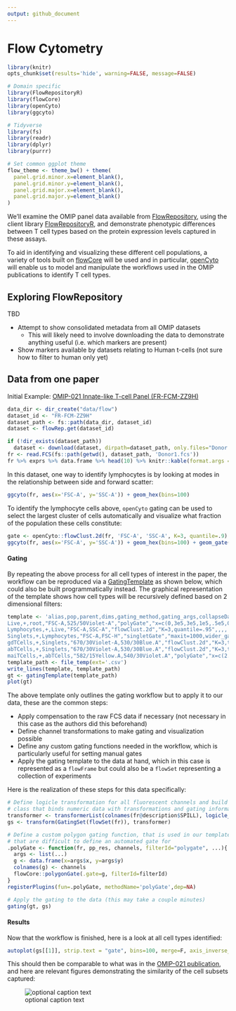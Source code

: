 ```yaml
---
output: github_document
---
```


# Flow Cytometry

```r
library(knitr)
opts_chunk$set(results='hide', warning=FALSE, message=FALSE)
```

```r
# Domain specific
library(FlowRepositoryR)
library(flowCore)
library(openCyto)
library(ggcyto)

# Tidyverse
library(fs)
library(readr)
library(dplyr)
library(purrr)
```

```r
# Set common ggplot theme
flow_theme <- theme_bw() + theme(
  panel.grid.minor.x=element_blank(),
  panel.grid.minor.y=element_blank(),
  panel.grid.major.x=element_blank(),
  panel.grid.major.y=element_blank()
)
```

We'll examine the OMIP panel data available from [FlowRepository](https://flowrepository.org/), using the client library [FlowRepositoryR](https://bioconductor.org/packages/release/bioc/html/FlowRepositoryR.html), and demonstrate phenotypic differences between T cell types based on the protein expression levels captured in these assays.

To aid in identifying and visualizing these different cell populations, a variety of tools built on [flowCore](https://bioconductor.org/packages/release/bioc/html/FlowRepositoryR.html) will be used and in particular, [openCyto](https://bioconductor.org/packages/release/bioc/html/openCyto.html) will enable us to model and manipulate the workflows used in the OMIP publications to identify T cell types.


## Exploring FlowRepository

TBD

- Attempt to show consolidated metadata from all OMIP datasets
  - This will likely need to involve downloading the data to demonstrate anything useful (i.e. which markers are present)
- Show markers available by datasets relating to Human t-cells (not sure how to filter to human only yet)


## Data from one paper

Initial Example: [OMIP-021 Innate-like T-cell Panel (FR-FCM-ZZ9H)](https://flowrepository.org/id/FR-FCM-ZZ9H)

```r
data_dir <- dir_create("data/flow")
dataset_id <- "FR-FCM-ZZ9H"
dataset_path <- fs::path(data_dir, dataset_id)
dataset <- flowRep.get(dataset_id)

if (!dir_exists(dataset_path)) 
  dataset <- download(dataset, dirpath=dataset_path, only.files="Donor.*fcs", show.progress=F)
fr <- read.FCS(fs::path(getwd(), dataset_path, 'Donor1.fcs'))
fr %>% exprs %>% data.frame %>% head(10) %>% knitr::kable(format.args = list(digits=3))
```

In this dataset, one way to identify lymphocytes is by looking at modes in the relationship between side and forward scatter:

```r
ggcyto(fr, aes(x='FSC-A', y='SSC-A')) + geom_hex(bins=100)
```


To identify the lymphocyte cells above, ```openCyto``` gating can be used to select the largest cluster of cells automatically and visualize what fraction of the population these cells constitute:

```r
gate <- openCyto::flowClust.2d(fr, 'FSC-A', 'SSC-A', K=3, quantile=.9)
ggcyto(fr, aes(x='FSC-A', y='SSC-A')) + geom_hex(bins=100) + geom_gate(gate) + geom_stats()
```


#### Gating

By repeating the above process for all cell types of interest in the paper, the workflow can be reproduced via a [GatingTemplate](https://www.bioconductor.org/packages/devel/bioc/vignettes/openCyto/inst/doc/HowToWriteCSVTemplate.html) as shown below, which could also be built programmatically instead.  The graphical representation of the template shows how cell types will be recursively defined based on 2 dimensional filters:

```r
template <- 'alias,pop,parent,dims,gating_method,gating_args,collapseDataForGating,groupBy,preprocessing_method,preprocessing_args
Live,+,root,"FSC-A,525/50Violet-A","polyGate","x=c(0,3e5,3e5,1e5,.5e5,0),y=c(0,0,2.3,2.3,2,1.5)",,,,
Lymphocytes,+,Live,"FSC-A,SSC-A","flowClust.2d","K=3,quantile=.95",,,,
Singlets,+,Lymphocytes,"FSC-A,FSC-H","singletGate","maxit=1000,wider_gate=T,prediction_level=.999999999",,,,
gdTCells,+,Singlets,"670/30Violet-A,530/30Blue.A","flowClust.2d","K=3,target=c(2.5,2.5)",,,,
abTCells,+,Singlets,"670/30Violet-A,530/30Blue.A","flowClust.2d","K=3,target=c(2.5,1),quantile=0.95",,,,
maiTCells,+,abTCells,"582/15Yellow.A,540/30Violet.A","polyGate","x=c(2.7,5,5,2.7),y=c(2.5,2.5,5,5)",,,,'
template_path <- file_temp(ext='.csv')
write_lines(template, template_path)
gt <- gatingTemplate(template_path)
plot(gt)
```

The above template only outlines the gating workflow but to apply it to our data, these are the common steps:

- Apply compensation to the raw FCS data if necessary (not necessary in this case as the authors did this beforehand)
- Define channel transformations to make gating and visualization possible
- Define any custom gating functions needed in the workflow, which is particularly useful for setting manual gates
- Apply the gating template to the data at hand, which in this case is represented as a ```flowFrame``` but could also be a ```flowSet``` representing a collection of experiments

Here is the realization of these steps for this data specifically:

```r
# Define logicle transformation for all fluorescent channels and build a "GatingSet", which is a wrapper
# class that binds numeric data with transformations and gating information
transformer <- transformerList(colnames(fr@description$SPILL), logicle_trans())
gs <- transform(GatingSet(flowSet(fr)), transformer)

# Define a custom polygon gating function, that is used in our template to deal with situations
# that are difficult to define an automated gate for
.polyGate <- function(fr, pp_res, channels, filterId="polygate", ...){ 
  args <- list(...)
  g <- data.frame(x=args$x, y=args$y)
  colnames(g) <- channels
  flowCore::polygonGate(.gate=g, filterId=filterId)
}
registerPlugins(fun=.polyGate, methodName='polyGate',dep=NA)

# Apply the gating to the data (this may take a couple minutes)
gating(gt, gs)
```

#### Results

Now that the workflow is finished, here is a look at all cell types identified:

```r
autoplot(gs[[1]], strip.text = "gate", bins=100, merge=F, axis_inverse_trans=F) + flow_theme
```

This should then be comparable to what was in the [OMIP-021 publication](https://onlinelibrary.wiley.com/doi/full/10.1002/cyto.a.22475), and here are relevant figures demonstrating the similarity of the cell subsets captured:

![optional caption text](https://drive.google.com/uc?export=view&id=1LJ9kSIHO-PnqOy3BnP1cy0t93uw2BMrF)




